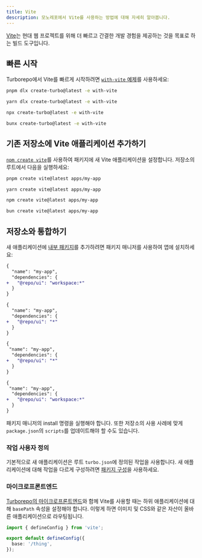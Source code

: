 ```yaml
---
title: Vite
description: 모노레포에서 Vite를 사용하는 방법에 대해 자세히 알아봅니다.
---
```



[Vite](https://vitejs.dev/)는 현대 웹 프로젝트를 위해 더 빠르고 간결한 개발 경험을 제공하는 것을 목표로 하는 빌드 도구입니다.

## 빠른 시작

Turborepo에서 Vite를 빠르게 시작하려면 [`with-vite` 예제](https://github.com/vercel/turborepo/tree/main/examples/with-vite)를 사용하세요:

<PackageManagerTabs>

<Tab value="pnpm">

```bash title="Terminal"
pnpm dlx create-turbo@latest -e with-vite
```

</Tab>

<Tab value="yarn">

```bash title="Terminal"
yarn dlx create-turbo@latest -e with-vite
```

</Tab>

<Tab value="npm">

```bash title="Terminal"
npx create-turbo@latest -e with-vite
```

</Tab>

<Tab value="bun (Beta)">

```bash title="Terminal"
bunx create-turbo@latest -e with-vite
```

</Tab>
</PackageManagerTabs>

## 기존 저장소에 Vite 애플리케이션 추가하기

[`npm create vite`](https://vitejs.dev/guide/#scaffolding-your-first-vite-project)를 사용하여 패키지에 새 Vite 애플리케이션을 설정합니다. 저장소의 루트에서 다음을 실행하세요:

<PackageManagerTabs>

<Tab value="pnpm">

```bash title="Terminal"
pnpm create vite@latest apps/my-app
```

</Tab>

<Tab value="yarn">

```bash title="Terminal"
yarn create vite@latest apps/my-app
```

</Tab>

<Tab value="npm">

```bash title="Terminal"
npm create vite@latest apps/my-app
```

</Tab>

<Tab value="bun (Beta)">

```bash title="Terminal"
bun create vite@latest apps/my-app
```

</Tab>
</PackageManagerTabs>

## 저장소와 통합하기

새 애플리케이션에 [내부 패키지](/docs/core-concepts/internal-packages)를 추가하려면 패키지 매니저를 사용하여 앱에 설치하세요:

<PackageManagerTabs>

<Tab value="pnpm">

```diff title="./apps/my-app/package.json"
{
  "name": "my-app",
  "dependencies": {
+   "@repo/ui": "workspace:*"
  }
}
```

</Tab>

<Tab value="yarn">

```diff title="./apps/my-app/package.json"
{
  "name": "my-app",
  "dependencies": {
+   "@repo/ui": "*"
  }
}
```

</Tab>

<Tab value="npm">

```diff title="./apps/my-app/package.json"
{
 "name": "my-app",
  "dependencies": {
+   "@repo/ui": "*"
  }
}
```

</Tab>

<Tab value="bun (Beta)">

```diff title="./apps/my-app/package.json"
{
 "name": "my-app",
  "dependencies": {
+   "@repo/ui": "workspace:*"
  }
}
```

</Tab>
</PackageManagerTabs>

패키지 매니저의 install 명령을 실행해야 합니다. 또한 저장소의 사용 사례에 맞게 `package.json`의 `scripts`를 업데이트해야 할 수도 있습니다.

### 작업 사용자 정의

기본적으로 새 애플리케이션은 루트 `turbo.json`에 정의된 작업을 사용합니다. 새 애플리케이션에 대해 작업을 다르게 구성하려면 [패키지 구성](/docs/reference/package-configurations)을 사용하세요.

### 마이크로프론트엔드

[Turborepo의 마이크로프론트엔드](/docs/guides/microfrontends)와 함께 Vite를 사용할 때는 하위 애플리케이션에 대해 `basePath` 속성을 설정해야 합니다. 이렇게 하면 이미지 및 CSS와 같은 자산이 올바른 애플리케이션으로 라우팅됩니다.

```ts title="./apps/my-app/vite.config.ts"
import { defineConfig } from 'vite';

export default defineConfig({
  base: '/thing',
});
```
